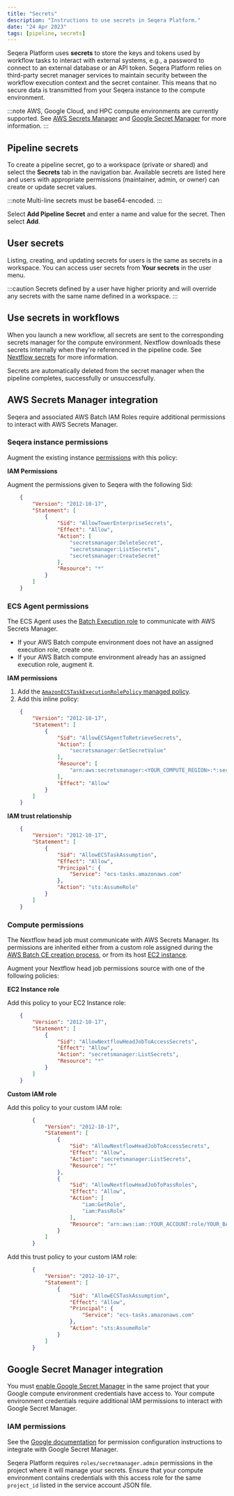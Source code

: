 ```yaml
---
title: "Secrets"
description: "Instructions to use secrets in Seqera Platform."
date: "24 Apr 2023"
tags: [pipeline, secrets]
---
```


Seqera Platform uses **secrets** to store the keys and tokens used by workflow tasks to interact with external systems, e.g., a password to connect to an external database or an API token. Seqera Platform relies on third-party secret manager services to maintain security between the workflow execution context and the secret container. This means that no secure data is transmitted from your Seqera instance to the compute environment.

:::note
AWS, Google Cloud, and HPC compute environments are currently supported. See [AWS Secrets Manager](https://docs.aws.amazon.com/secretsmanager/index.html) and [Google Secret Manager](https://cloud.google.com/secret-manager/docs/overview) for more information.
:::

## Pipeline secrets

To create a pipeline secret, go to a workspace (private or shared) and select the **Secrets** tab in the navigation bar. Available secrets are listed here and users with appropriate permissions (maintainer, admin, or owner) can create or update secret values.

:::note
Multi-line secrets must be base64-encoded.
:::

Select **Add Pipeline Secret** and enter a name and value for the secret. Then select **Add**.

## User secrets

Listing, creating, and updating secrets for users is the same as secrets in a workspace. You can access user secrets from **Your secrets** in the user menu.

:::caution
Secrets defined by a user have higher priority and will override any secrets with the same name defined in a workspace.
:::

## Use secrets in workflows

When you launch a new workflow, all secrets are sent to the corresponding secrets manager for the compute environment. Nextflow downloads these secrets internally when they're referenced in the pipeline code. See [Nextflow secrets](https://www.nextflow.io/docs/edge/secrets.html#process-secrets) for more information.

Secrets are automatically deleted from the secret manager when the pipeline completes, successfully or unsuccessfully.

## AWS Secrets Manager integration

Seqera and associated AWS Batch IAM Roles require additional permissions to interact with AWS Secrets Manager.

### Seqera instance permissions

Augment the existing instance [permissions](https://github.com/seqeralabs/nf-tower-aws) with this policy:

**IAM Permissions**

Augment the permissions given to Seqera with the following Sid:

```json
    {
        "Version": "2012-10-17",
        "Statement": [
            {
                "Sid": "AllowTowerEnterpriseSecrets",
                "Effect": "Allow",
                "Action": [
                    "secretsmanager:DeleteSecret",
                    "secretsmanager:ListSecrets",
                    "secretsmanager:CreateSecret"
                ],
                "Resource": "*"
            }
        ]
    }
```

### ECS Agent permissions

The ECS Agent uses the [Batch Execution role](https://docs.aws.amazon.com/batch/latest/userguide/execution-IAM-role.html#create-execution-role) to communicate with AWS Secrets Manager.

- If your AWS Batch compute environment does not have an assigned execution role, create one.
- If your AWS Batch compute environment already has an assigned execution role, augment it.

**IAM permissions**

1. Add the [`AmazonECSTaskExecutionRolePolicy` managed policy](https://docs.aws.amazon.com/aws-managed-policy/latest/reference/AmazonECSTaskExecutionRolePolicy.html).
2. Add this inline policy:

```json
    {
        "Version": "2012-10-17",
        "Statement": [
            {
                "Sid": "AllowECSAgentToRetrieveSecrets",
                "Action": [
                    "secretsmanager:GetSecretValue"
                ],
                "Resource": [
                    "arn:aws:secretsmanager:<YOUR_COMPUTE_REGION>:*:secret:*"
                ],
                "Effect": "Allow"
            }
        ]
    }
```

**IAM trust relationship**

```json
    {
        "Version": "2012-10-17",
        "Statement": [
            {
                "Sid": "AllowECSTaskAssumption",
                "Effect": "Allow",
                "Principal": {
                    "Service": "ecs-tasks.amazonaws.com"
                },
                "Action": "sts:AssumeRole"
            }
        ]
    }
```

### Compute permissions

The Nextflow head job must communicate with AWS Secrets Manager. Its permissions are inherited either from a custom role assigned during the [AWS Batch CE creation process](../compute-envs/aws-batch.mdx#advanced-options), or from its host [EC2 instance](https://docs.aws.amazon.com/batch/latest/userguide/instance_IAM_role.html).

Augment your Nextflow head job permissions source with one of the following policies:

**EC2 Instance role**

Add this policy to your EC2 Instance role:

```json
    {
        "Version": "2012-10-17",
        "Statement": [
            {
                "Sid": "AllowNextflowHeadJobToAccessSecrets",
                "Effect": "Allow",
                "Action": "secretsmanager:ListSecrets",
                "Resource": "*"
            }
        ]
    }
```

**Custom IAM role**

Add this policy to your custom IAM role:

```json
        {
            "Version": "2012-10-17",
            "Statement": [
                {
                    "Sid": "AllowNextflowHeadJobToAccessSecrets",
                    "Effect": "Allow",
                    "Action": "secretsmanager:ListSecrets",
                    "Resource": "*"
                },
                {
                    "Sid": "AllowNextflowHeadJobToPassRoles",
                    "Effect": "Allow",
                    "Action": [
                        "iam:GetRole",
                        "iam:PassRole"
                    ],
                    "Resource": "arn:aws:iam::YOUR_ACCOUNT:role/YOUR_BATCH_CLUSTER-ExecutionRole"
                }
            ]
        }
```

Add this trust policy to your custom IAM role:

```json
        {
            "Version": "2012-10-17",
            "Statement": [
                {
                    "Sid": "AllowECSTaskAssumption",
                    "Effect": "Allow",
                    "Principal": {
                        "Service": "ecs-tasks.amazonaws.com"
                    },
                    "Action": "sts:AssumeRole"
                }
            ]
        }
```

## Google Secret Manager integration

You must [enable Google Secret Manager](https://cloud.google.com/secret-manager/docs/configuring-secret-manager) in the same project that your Google compute environment credentials have access to. Your compute environment credentials require additional IAM permissions to interact with Google Secret Manager.

### IAM permissions

See the [Google documentation](https://cloud.google.com/secret-manager/docs/access-control) for permission configuration instructions to integrate with Google Secret Manager.

Seqera Platform requires `roles/secretmanager.admin` permissions in the project where it will manage your secrets. Ensure that your compute environment contains credentials with this access role for the same `project_id` listed in the service account JSON file.
